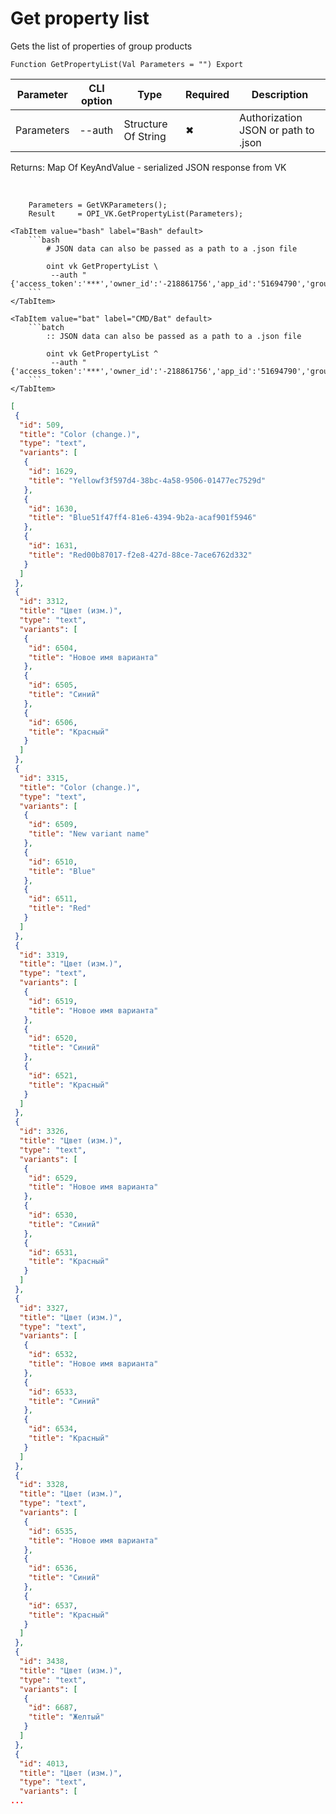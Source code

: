 ﻿---
sidebar_position: 1
description: Get property list and other functions to work with VK in the Open Integration Package, a free open-source integration library for 1C:Enterprise 8, OneScript and CLI
keywords: [1C, 1С, 1С:Enterprise, 1С:Enterprise 8.3, API, Integration, Services, Exchange, OneScript, CLI, VK]
---


# Get property list
 Gets the list of properties of group products



`Function GetPropertyList(Val Parameters = "") Export`

  | Parameter | CLI option | Type | Required | Description |
  |-|-|-|-|-|
  | Parameters | --auth | Structure Of String | &#x2716; | Authorization JSON or path to .json |

  
  Returns:  Map Of KeyAndValue - serialized JSON response from VK

<br/>




```bsl title="1C:Enterprise/OneScript code example"
    Parameters = GetVKParameters();
    Result     = OPI_VK.GetPropertyList(Parameters);
```
 

 <Tabs>
  
    <TabItem value="bash" label="Bash" default>
        ```bash
            # JSON data can also be passed as a path to a .json file
            
            oint vk GetPropertyList \
             --auth "{'access_token':'***','owner_id':'-218861756','app_id':'51694790','group_id':'218861756'}"
        ```
    </TabItem>
  
    <TabItem value="bat" label="CMD/Bat" default>
        ```batch
            :: JSON data can also be passed as a path to a .json file
            
            oint vk GetPropertyList ^
             --auth "{'access_token':'***','owner_id':'-218861756','app_id':'51694790','group_id':'218861756'}"
        ```
    </TabItem>
</Tabs>


```json title="Result"
[
 {
  "id": 509,
  "title": "Color (change.)",
  "type": "text",
  "variants": [
   {
    "id": 1629,
    "title": "Yellowf3f597d4-38bc-4a58-9506-01477ec7529d"
   },
   {
    "id": 1630,
    "title": "Blue51f47ff4-81e6-4394-9b2a-acaf901f5946"
   },
   {
    "id": 1631,
    "title": "Red00b87017-f2e8-427d-88ce-7ace6762d332"
   }
  ]
 },
 {
  "id": 3312,
  "title": "Цвет (изм.)",
  "type": "text",
  "variants": [
   {
    "id": 6504,
    "title": "Новое имя варианта"
   },
   {
    "id": 6505,
    "title": "Синий"
   },
   {
    "id": 6506,
    "title": "Красный"
   }
  ]
 },
 {
  "id": 3315,
  "title": "Color (change.)",
  "type": "text",
  "variants": [
   {
    "id": 6509,
    "title": "New variant name"
   },
   {
    "id": 6510,
    "title": "Blue"
   },
   {
    "id": 6511,
    "title": "Red"
   }
  ]
 },
 {
  "id": 3319,
  "title": "Цвет (изм.)",
  "type": "text",
  "variants": [
   {
    "id": 6519,
    "title": "Новое имя варианта"
   },
   {
    "id": 6520,
    "title": "Синий"
   },
   {
    "id": 6521,
    "title": "Красный"
   }
  ]
 },
 {
  "id": 3326,
  "title": "Цвет (изм.)",
  "type": "text",
  "variants": [
   {
    "id": 6529,
    "title": "Новое имя варианта"
   },
   {
    "id": 6530,
    "title": "Синий"
   },
   {
    "id": 6531,
    "title": "Красный"
   }
  ]
 },
 {
  "id": 3327,
  "title": "Цвет (изм.)",
  "type": "text",
  "variants": [
   {
    "id": 6532,
    "title": "Новое имя варианта"
   },
   {
    "id": 6533,
    "title": "Синий"
   },
   {
    "id": 6534,
    "title": "Красный"
   }
  ]
 },
 {
  "id": 3328,
  "title": "Цвет (изм.)",
  "type": "text",
  "variants": [
   {
    "id": 6535,
    "title": "Новое имя варианта"
   },
   {
    "id": 6536,
    "title": "Синий"
   },
   {
    "id": 6537,
    "title": "Красный"
   }
  ]
 },
 {
  "id": 3438,
  "title": "Цвет (изм.)",
  "type": "text",
  "variants": [
   {
    "id": 6687,
    "title": "Желтый"
   }
  ]
 },
 {
  "id": 4013,
  "title": "Цвет (изм.)",
  "type": "text",
  "variants": [
...
```

